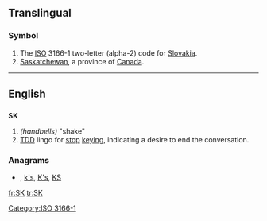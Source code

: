 {{also|sk|Sk|-sk|.sk}}
==Translingual==
===Symbol===
{{infl|mul|symbol}}
# The [[ISO]] 3166-1 two-letter (alpha-2) code for [[Slovakia]].
# [[Saskatchewan]], a province of [[Canada]].

[[Category:ISO 3166-1]]
----

==English==

==={{abbreviation}}===
'''SK'''

# ''(handbells)'' "shake"
# [[TDD]] lingo for [[stop]] [[keying]], indicating a desire to end the conversation.

===Anagrams===
* {{alphagram|[[Ks#English|Ks]]}} , [[k's#English|k's]], [[K's#English|K's]], [[KS#English|KS]]

[[fr:SK]]
[[tr:SK]]